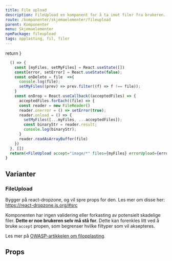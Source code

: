 ```yaml
---
title: File upload
description: FileUpload en komponent for å ta imot filer fra brukeren.
route: /komponenter/skjemaelementer/fileupload
parent: Komponenter
menu: Skjemaelementer
npmPackage: fileupload
tags: opplasting, fil, filer
---
```



  return <SEO title={props.pageContext.frontmatter.title} description={props.pageContext.frontmatter.description} pathname={props.pageContext.frontmatter.route} />
}

<PageHeader />

```jsx
  () => {
    const [myFiles, setMyFiles] = React.useState([])
    const[error, setError] = React.useState(false);
    const onDelete = file  =>{
      console.log(file);
      setMyFiles((prev) => prev.filter((f) => f !== file));
    }
    const onDrop = React.useCallback((acceptedFiles) => {
      acceptedFiles.forEach((file) => {
      const reader = new FileReader()
      reader.onerror = () => setError(true);
      reader.onload = () => {
        setMyFiles([...myFiles, ...acceptedFiles]);
        const binaryStr = reader.result;
        console.log(binaryStr);
      }
      reader.readAsArrayBuffer(file)
    })
  }, [])
  return(<FileUpload accept="image/*" files={myFiles} errorUpload={error} onDrop={onDrop} onDelete={file => onDelete(file)} ></FileUpload>);
}
```

## Varianter

### FileUpload

Bygger på react-dropzone, og vil spre props for den. Les mer om disse her: https://react-dropzone.js.org/#src

Komponenten har ingen validering eller forkasting av potensielt skadelige filer. **Dette er noe brukeren selv må stå for**.
Dette kan forenkles litt ved å bruke `accept` propen, som begrenser hvilke filtyper som vil aksepteres.

Les mer på [OWASP-artikkelen om filopplasting](https://owasp.org/www-community/vulnerabilities/Unrestricted_File_Upload).

## Props

<ImportStatement imports="FileUpload" packageName={props.pageContext.frontmatter.npmPackage} />
<Props componentName="FileUpload" />
